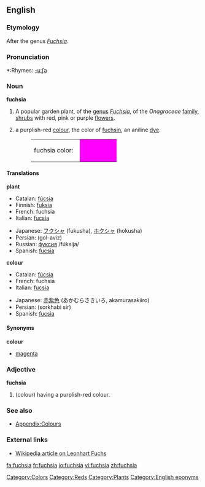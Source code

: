 {{see|Fuchsia}}
{{wikipedia}}
==English==

===Etymology===
After the genus ''[[Fuchsia]]''.

===Pronunciation===
*:Rhymes: [[Rhymes:English:-uːʃə|-uːʃə]]

===Noun===
'''fuchsia'''

# A popular garden plant, of the [[genus]] ''[[Fuchsia]]'', of the ''Onagraceae'' [[family]], [[shrub]]s with red, pink or purple [[flower]]s.
# {{colour}} a purplish-red [[color|colour]], the color of [[fuchsin]], an aniline [[dye]].
#:<table><tr><td>fuchsia color: &nbsp;</td><td bgcolor="fuchsia" width="80">&nbsp; </td></tr></table>

====Translations====
'''plant'''
{{top}}
*Catalan: [[fúcsia]]
*Finnish: [[fuksia]]
*French: fuchsia {{m}}
*Italian: [[fucsia]] {{f}}
{{mid}}
*Japanese: [[フクシャ]] (fukusha), [[ホクシャ]] (hokusha)
*Persian: {{FAchar|[[گل آویز]]}} (gol-aviz)
*Russian: [[фуксия]] /fúksija/
*Spanish: [[fucsia]]
{{bottom}}

'''colour'''
{{top}}
*Catalan: [[fúcsia]]
*French: fuchsia {{m}}
*Italian: [[fucsia]]
{{mid}}
*Japanese: [[赤紫色]] (あかむらさきいろ, akamurasakiiro)
*Persian: {{FAchar|[[سرخابی سیر]]}} (sorkhabi sir)
*Spanish: [[fucsia]]
{{bottom}}

====Synonyms====
'''colour'''
*[[magenta]]

===Adjective===
'''fuchsia'''

# (colour) having a purplish-red colour.

===See also===
*[[Wiktionary_Appendix:Colours|Appendix:Colours]]

===External links===
*[[w:Leonhart_Fuchs|Wikipedia article on Leonhart Fuchs]]

[[Category:Colors]]
[[Category:Reds]]
[[Category:Plants]]
[[Category:English eponyms]]

[[fa:fuchsia]]
[[fr:fuchsia]]
[[io:fuchsia]]
[[vi:fuchsia]]
[[zh:fuchsia]]